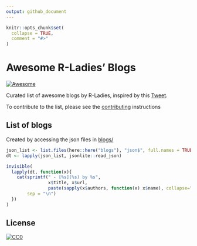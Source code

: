 ```yaml
---
output: github_document
---
```


<!-- README.md is generated from README.Rmd. Please edit that file -->

```r
knitr::opts_chunk$set(
  collapse = TRUE,
  comment = "#>"
) 
```

# Awesome R-Ladies' Blogs  
<!-- badges: start -->
[![Awesome](https://awesome.re/badge.svg)](https://awesome.re)
<!-- badges: end -->

Curated list of awesome blogs by R-Ladies, inspired by this [Tweet](https://twitter.com/WeAreRLadies/status/1362021673239785473).  

To contribute to the list, please see the [contributing](CONTRIBUTING.md) instructions


## List of blogs

Created by accessing the json files in [blogs/](blogs/)

```r
json_list <- list.files(here::here("blogs"), "json$", full.names = TRUE)
dt <- lapply(json_list, jsonlite::read_json)

invisible(
  lapply(dt, function(x){
    cat(sprintf(" - [%s](%s) by %s", 
                x$title, x$url,
                paste(sapply(x$authors, function(x) x$name), collapse=", ")),
        sep = "\n")
  })
)
```


## License

[![CC0](https://upload.wikimedia.org/wikipedia/commons/6/69/CC0_button.svg)](https://creativecommons.org/publicdomain/zero/1.0/)

